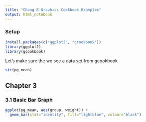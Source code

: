 ```yaml
---
title: "Chang R Graphics Cookbook Examples"
output: html_notebook
---
```


### Setup 
```r
install.packages(c("ggplot2", "gcookbook"))
library(ggplot2)
library(gcookbook)
```
Let's make sure the we see a data set from gcookbook
```r
str(pg_mean)
```

## Chapter 3
### 3.1 Basic Bar Graph
```r
ggplot(pg_mean, aes(group, weight)) +
  geom_bar(stat="identity", fill="lightblue", colour="black")
```

